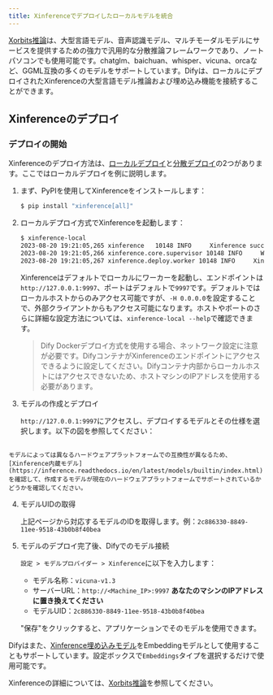```yaml
---
title: Xinferenceでデプロイしたローカルモデルを統合
---
```


[Xorbits推論](https://github.com/xorbitsai/inference)は、大型言語モデル、音声認識モデル、マルチモーダルモデルにサービスを提供するための強力で汎用的な分散推論フレームワークであり、ノートパソコンでも使用可能です。chatglm、baichuan、whisper、vicuna、orcaなど、GGML互換の多くのモデルをサポートしています。Difyは、ローカルにデプロイされたXinferenceの大型言語モデル推論および埋め込み機能を接続することができます。

## Xinferenceのデプロイ

### デプロイの開始

Xinferenceのデプロイ方法は、[ローカルデプロイ](https://github.com/xorbitsai/inference/blob/main/README_zh_CN.md#%E6%9C%AC%E5%9C%B0%E9%83%A8%E7%BD%B2)と[分散デプロイ](https://github.com/xorbitsai/inference/blob/main/README_zh_CN.md#%E5%88%86%E5%B8%83%E5%BC%8F%E9%83%A8%E7%BD%B2)の2つがあります。ここではローカルデプロイを例に説明します。

1.  まず、PyPIを使用してXinferenceをインストールします：

    ```bash
    $ pip install "xinference[all]"
    ```

2.  ローカルデプロイ方式でXinferenceを起動します：

    ```bash
    $ xinference-local
    2023-08-20 19:21:05,265 xinference   10148 INFO     Xinference successfully started. Endpoint: http://127.0.0.1:9997
    2023-08-20 19:21:05,266 xinference.core.supervisor 10148 INFO     Worker 127.0.0.1:37822 has been added successfully
    2023-08-20 19:21:05,267 xinference.deploy.worker 10148 INFO     Xinference worker successfully started.
    ```

    Xinferenceはデフォルトでローカルにワーカーを起動し、エンドポイントは`http://127.0.0.1:9997`、ポートはデフォルトで`9997`です。デフォルトではローカルホストからのみアクセス可能ですが、`-H 0.0.0.0`を設定することで、外部クライアントからもアクセス可能になります。ホストやポートのさらに詳細な設定方法については、`xinference-local --help`で確認できます。
    > Dify Dockerデプロイ方式を使用する場合、ネットワーク設定に注意が必要です。DifyコンテナがXinferenceのエンドポイントにアクセスできるように設定してください。Difyコンテナ内部からローカルホストにはアクセスできないため、ホストマシンのIPアドレスを使用する必要があります。

3.  モデルの作成とデプロイ

    `http://127.0.0.1:9997`にアクセスし、デプロイするモデルとその仕様を選択します。以下の図を参照してください：

<img
src="../../.gitbook/assets/image (16).png"
className="mx-auto"
alt=""
/>

    モデルによっては異なるハードウェアプラットフォームでの互換性が異なるため、[Xinference内蔵モデル](https://inference.readthedocs.io/en/latest/models/builtin/index.html)を確認して、作成するモデルが現在のハードウェアプラットフォームでサポートされているかどうかを確認してください。
4.  モデルUIDの取得

    上記ページから対応するモデルのIDを取得します。例：`2c886330-8849-11ee-9518-43b0b8f40bea`
5.  モデルのデプロイ完了後、Difyでのモデル接続

    `設定 > モデルプロバイダー > Xinference`に以下を入力します：

    * モデル名称：`vicuna-v1.3`
    * サーバーURL：`http://<Machine_IP>:9997` **あなたのマシンのIPアドレスに置き換えてください**
    * モデルUID：`2c886330-8849-11ee-9518-43b0b8f40bea`

    "保存"をクリックすると、アプリケーションでそのモデルを使用できます。

Difyはまた、[Xinference埋め込みモデル](https://github.com/xorbitsai/inference/blob/main/README_zh_CN.md#%E5%86%85%E7%BD%AE%E6%A8%A1%E5%9E%8B)をEmbeddingモデルとして使用することもサポートしています。設定ボックスで`Embeddings`タイプを選択するだけで使用可能です。

Xinferenceの詳細については、[Xorbits推論](https://github.com/xorbitsai/inference/blob/main/README_zh_CN.md)を参照してください。
